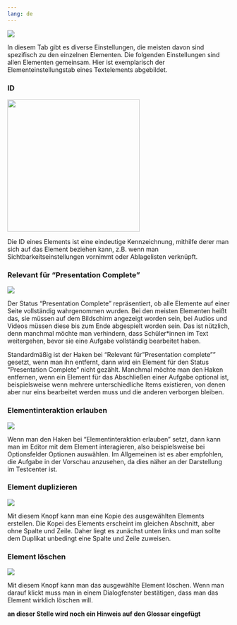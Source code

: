 ```yaml
---
lang: de
---
```


![](Grafiken/elementeinstellungen_symbol.png)

In diesem Tab gibt es diverse Einstellungen, die meisten davon sind spezifisch zu den einzelnen Elementen. Die folgenden Einstellungen sind allen Elementen gemeinsam. Hier ist exemplarisch der Elementeinstellungstab eines Textelements abgebildet.

### ID

![](Grafiken/elementeinstellungen_ID.png){width=300}

Die ID eines Elements ist eine eindeutige Kennzeichnung, mithilfe derer man sich auf das Element beziehen kann, z.B. wenn man Sichtbarkeitseinstellungen vornimmt oder Ablagelisten verknüpft.

### Relevant für "Presentation Complete"

![](Grafiken/elementeinstellungen_presentation_complete.png)

Der Status "Presentation Complete" repräsentiert, ob alle Elemente auf einer Seite vollständig wahrgenommen wurden. Bei den meisten Elementen heißt das, sie müssen auf dem Bildschirm angezeigt worden sein, bei Audios und Videos müssen diese bis zum Ende abgespielt worden sein. Das ist nützlich, denn manchmal möchte man verhindern, dass Schüler*innen im Text weitergehen, bevor sie eine Aufgabe vollständig bearbeitet haben.

Standardmäßig ist der Haken bei "Relevant für "Presentation complete"" gesetzt, wenn man ihn entfernt, dann wird ein Element für den Status "Presentation Complete" nicht gezählt. Manchmal möchte man den Haken entfernen, wenn ein Element für das Abschließen einer Aufgabe optional ist, beispielsweise wenn mehrere unterschiedliche Items existieren, von denen aber nur eins bearbeitet werden muss und die anderen verborgen bleiben.

### Elementinteraktion erlauben

![](Grafiken/elementeinstellungen_interaktion_erlauben.png)

Wenn man den Haken bei "Elementinteraktion erlauben" setzt, dann kann man im Editor mit dem Element interagieren, also beispielsweise bei Optionsfelder Optionen auswählen. Im Allgemeinen ist es aber empfohlen, die Aufgabe in der Vorschau anzusehen, da dies näher an der Darstellung im Testcenter ist.

### Element duplizieren

![](Grafiken/elementeinstellungen_duplizieren.png)

Mit diesem Knopf kann man eine Kopie des ausgewählten Elements erstellen. Die Kopei des Elements erscheint im gleichen Abschnitt, aber ohne Spalte und Zeile. Daher liegt es zunächst unten links und man sollte dem Duplikat unbedingt eine Spalte und Zeile zuweisen.

### Element löschen

![](Grafiken/elementeinstellungen_loeschen.png)

Mit diesem Knopf kann man das ausgewählte Element löschen. Wenn man darauf klickt muss man in einem Dialogfenster bestätigen, dass man das Element wirklich löschen will.


**an dieser Stelle wird noch ein Hinweis auf den Glossar eingefügt**